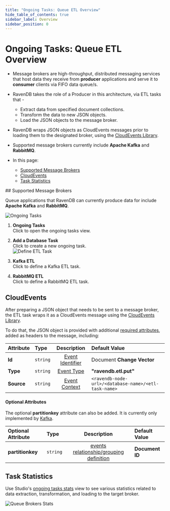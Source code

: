 ```yaml
---
title: "Ongoing Tasks: Queue ETL Overview"
hide_table_of_contents: true
sidebar_label: Overview
sidebar_position: 0
---
```



# Ongoing Tasks: Queue ETL Overview
<Admonition type="note" title="">

* Message brokers are high-throughput, distributed messaging services that 
  host data they receive from **producer** applications and serve it to 
  **consumer** clients via FIFO data queue/s. 
* RavenDB takes the role of a Producer in this architecture, via ETL tasks that -  
   * Extract data from specified document collections.  
   * Transform the data to new JSON objects.  
   * Load the JSON objects to the message broker.  
* RavenDB wraps JSON objects as CloudEvents messages prior to loading them 
  to the designated broker, using the [CloudEvents Library](https://cloudevents.io).  
* Supported message brokers currently include **Apache Kafka** and **RabbitMQ**.  

* In this page:  
   * [Supported Message Brokers](../../../../server/ongoing-tasks/etl/queue-etl/overview.mdx#supported-message-brokers)  
   * [CloudEvents](../../../../server/ongoing-tasks/etl/queue-etl/overview.mdx#cloudevents)  
   * [Task Statistics](../../../../server/ongoing-tasks/etl/queue-etl/overview.mdx#task-statistics)  

</Admonition>
## Supported Message Brokers

Queue applications that RavenDB can currently produce data for include **Apache Kafka** and **RabbitMQ**.  

![Ongoing Tasks](./assets/overview_ongoing-tasks.png)

1. **Ongoing Tasks**  
   Click to open the ongoing tasks view.  
2. **Add a Database Task**  
   Click to create a new ongoing task.  
![Define ETL Task](./assets/overview_task-selection.png)

1. **Kafka ETL**  
   Click to define a Kafka ETL task.  
2. **RabbitMQ ETL**  
   Click to define a RabbitMQ ETL task.  



## CloudEvents

After preparing a JSON object that needs to be sent to a message broker, 
the ETL task wraps it as a CloudEvents message using the [CloudEvents Library](https://cloudevents.io).  

To do that, the JSON object is provided with additional 
[required attributes](https://github.com/cloudevents/spec/blob/main/cloudevents/spec.md#required-attributes), 
added as headers to the message, including:  

| Attribute | Type | Description | Default Value |
|:-------------|:-------------|:-------------:|:-------------|
| **Id** | `string` | [Event Identifier](https://github.com/cloudevents/spec/blob/main/cloudevents/spec.md#id) | Document **Change Vector** |
| **Type** | `string` | [Event Type](https://github.com/cloudevents/spec/blob/main/cloudevents/spec.md#type) | **"ravendb.etl.put"** |
| **Source** | `string` | [Event Context](https://github.com/cloudevents/spec/blob/main/cloudevents/spec.md#source-1) | `<ravendb-node-url>/<database-name>/<etl-task-name>` |
#### Optional Attributes

The optional **partitionkey** attribute can also be added. 
It is currently only implemented by [Kafka](../../../../server/ongoing-tasks/etl/queue-etl/kafka.mdx).  

| Optional Attribute | Type | Description | Default Value |
|:-------------|:-------------|:-------------:|:-------------|
| **partitionkey** | `string` | [events relationship/grouping definition](https://github.com/cloudevents/spec/blob/main/cloudevents/extensions/partitioning.md#partitionkey) | **Document ID** |



## Task Statistics

Use Studio's [ongoing tasks stats](../../../../studio/database/stats/ongoing-tasks-stats/overview.mdx) view 
to see various statistics related to data extraction, transformation, and loading to the target broker.  

![Queue Brokers Stats](./assets/overview_stats.png)






